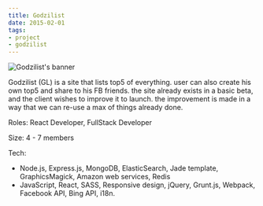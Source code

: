 ```yaml
---
title: Godzilist
date: 2015-02-01
tags:
- project
- godzilist
---
```


![Godzilist's banner](./banner.jpg)

Godzilist (GL) is a site that lists top5 of everything. user can also create his own top5 and share to his FB friends. the site already exists in a basic beta, and the client wishes to improve it to launch. the improvement is made in a way that we can re-use a max of things already done.

Roles: React Developer, FullStack Developer

Size: 4 - 7 members

Tech:
- Node.js, Express.js, MongoDB, ElasticSearch, Jade template, GraphicsMagick, Amazon web services, Redis
- JavaScript, React, SASS, Responsive design, jQuery, Grunt.js, Webpack, Facebook API, Bing API, i18n.
